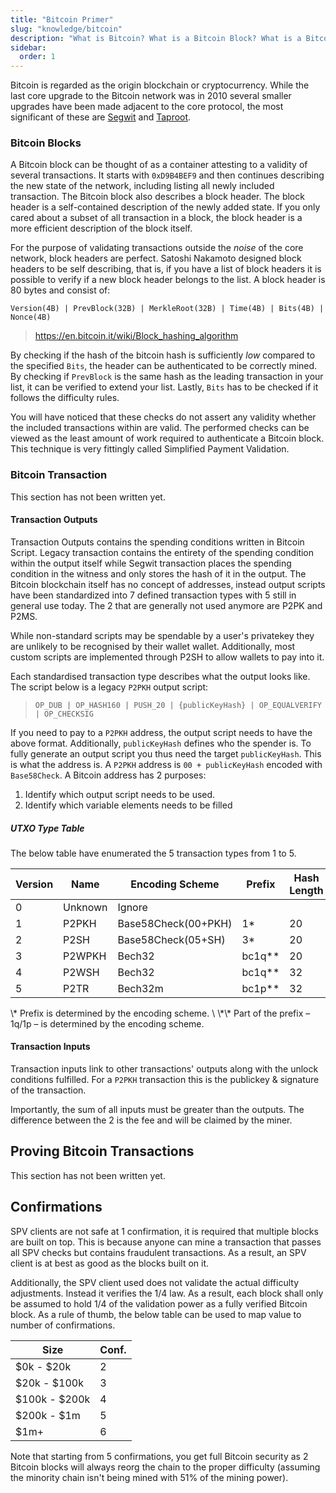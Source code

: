 ```yaml
---
title: "Bitcoin Primer"
slug: "knowledge/bitcoin"
description: "What is Bitcoin? What is a Bitcoin Block? What is a Bitcoin transaction?  And how do Catalyst prove Bitcoin fulfillments? This page contains all information required to understand how Catalyst can interact with BTC."
sidebar:
  order: 1
---
```


Bitcoin is regarded as the origin blockchain or cryptocurrency. While the last core upgrade to the Bitcoin network was in 2010 several smaller upgrades have been made adjacent to the core protocol, the most significant of these are [Segwit](https://github.com/bitcoin/bips/blob/master/bip-0141.mediawiki) and [Taproot](https://github.com/bitcoin/bips/blob/master/bip-0341.mediawiki).

### Bitcoin Blocks

A Bitcoin block can be thought of as a container attesting to a validity of several transactions. It starts with `0xD9B4BEF9` and then continues describing the new state of the network, including listing all newly included transaction. The Bitcoin block also describes a block header. The block header is a self-contained description of the newly added state. If you only cared about a subset of all transaction in a block, the block header is a more efficient description of the block itself.

For the purpose of validating transactions outside the _noise_ of the core network, block headers are perfect. Satoshi Nakamoto designed block headers to be self describing, that is, if you have a list of block headers it is possible to verify if a new block header belongs to the list. A block header is 80 bytes and consist of:

`Version(4B) | PrevBlock(32B) | MerkleRoot(32B) | Time(4B) | Bits(4B) | Nonce(4B)`
> https://en.bitcoin.it/wiki/Block_hashing_algorithm

By checking if the hash of the bitcoin hash is sufficiently _low_ compared to the specified `Bits`, the header can be authenticated to be correctly mined. By checking if `PrevBlock` is the same hash as the leading transaction in your list, it can be verified to extend your list. Lastly, `Bits` has to be checked if it follows the difficulty rules.

You will have noticed that these checks do not assert any validity whether the included transactions within are valid. The performed checks can be viewed as the least amount of work required to authenticate a Bitcoin block. This technique is very fittingly called Simplified Payment Validation.

### Bitcoin Transaction

This section has not been written yet.

#### Transaction Outputs

Transaction Outputs contains the spending conditions written in Bitcoin Script. Legacy transaction contains the entirety of the spending condition within the output itself while Segwit transaction places the spending condition in the witness and only stores the hash of it in the output. The Bitcoin blockchain itself has no concept of addresses, instead output scripts have been standardized into 7 defined transaction types with 5 still in general use today. The 2 that are generally not used anymore are P2PK and P2MS.

While non-standard scripts may be spendable by a user's privatekey they are unlikely to be recognised by their wallet wallet. Additionally, most custom scripts are implemented through P2SH to allow wallets to pay into it.

Each standardised transaction type describes what the output looks like. The script below is a legacy `P2PKH` output script:

> `OP_DUB | OP_HASH160 | PUSH_20 | {publicKeyHash} | OP_EQUALVERIFY | OP_CHECKSIG`

If you need to pay to a `P2PKH` address, the output script needs to have the above format. Additionally, `publicKeyHash` defines who the spender is. To fully generate an output script you thus need the target `publicKeyHash`. This is what the address is. A `P2PKH` address is `00 + publicKeyHash` encoded with `Base58Check`. A Bitcoin address has 2 purposes:

1. Identify which output script needs to be used.
2. Identify which variable elements needs to be filled

##### UTXO Type Table
The below table have enumerated the 5 transaction types from 1 to 5.

<table>
  <thead>
    <tr>
      <th>Version</th>
      <th>Name</th>
      <th>Encoding Scheme</th>
      <th>Prefix</th>
      <th>Hash Length</th>
    </tr>
  </thead>
  <tbody>
    <tr>
      <td>0</td>
      <td>Unknown</td>
      <td>Ignore</td>
      <td></td>
      <td></td>
    </tr>
    <tr>
      <td>1</td>
      <td>P2PKH</td>
      <td>Base58Check(00+PKH)</td>
      <td>1*</td>
      <td>20</td>
    </tr>
    <tr>
      <td>2</td>
      <td>P2SH</td>
      <td>Base58Check(05+SH)</td>
      <td>3*</td>
      <td>20</td>
    </tr>
    <tr>
      <td>3</td>
      <td>P2WPKH</td>
      <td>Bech32</td>
      <td>bc1q**</td>
      <td>20</td>
    </tr>
    <tr>
      <td>4</td>
      <td>P2WSH</td>
      <td>Bech32</td>
      <td>bc1q**</td>
      <td>32</td>
    </tr>
    <tr>
      <td>5</td>
      <td>P2TR</td>
      <td>Bech32m</td>
      <td>bc1p**</td>
      <td>32</td>
    </tr>
  </tbody>
</table>
\* Prefix is determined by the encoding scheme.
\
\*\* Part of the prefix – 1q/1p – is determined by the encoding scheme.

#### Transaction Inputs

Transaction inputs link to other transactions' outputs along with the unlock conditions fulfilled. For a `P2PKH` transaction this is the publickey & signature of the transaction.

Importantly, the sum of all inputs must be greater than the outputs. The difference between the 2 is the fee and will be claimed by the miner.

## Proving Bitcoin Transactions

This section has not been written yet.


## Confirmations

SPV clients are not safe at 1 confirmation, it is required that multiple blocks are built on top. This is because anyone can mine a transaction that passes all SPV checks but contains fraudulent transactions. As a result, an SPV client is at best as good as the blocks built on it.

Additionally, the SPV client used does not validate the actual difficulty adjustments. Instead it verifies the 1/4 law. As a result, each block shall only be assumed to hold 1/4 of the validation power as a fully verified Bitcoin block. As a rule of thumb, the below table can be used to map value to number of confirmations.

| Size | Conf. |
|-------------|-------|
| \$0k - \$20k | 2 |
| \$20k - \$100k | 3 |
| \$100k - \$200k | 4 |
| \$200k - \$1m | 5 |
| \$1m+ | 6 |

Note that starting from 5 confirmations, you get full Bitcoin security as 2 Bitcoin blocks will always reorg the chain to the proper difficulty (assuming the minority chain isn't being mined with 51% of the mining power).